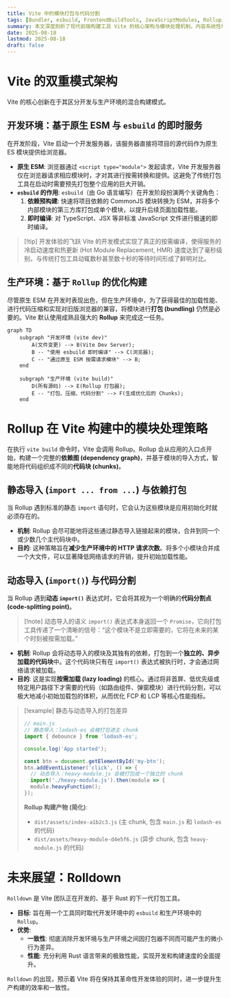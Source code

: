 ```yaml
---
title: Vite 中的模块打包与代码分割
tags: [Bundler, esbuild, FrontendBuildTools, JavaScriptModules, Rollup, Vite]
summary: 本文深度剖析了现代前端构建工具 Vite 的核心架构与模块处理机制。内容系统性地阐述了 Vite 在开发环境（利用原生 ESM 和 esbuild）与生产环境（利用 Rollup）下采用的不同策略，并重点解析了 Rollup 基于静态与动态导入进行代码打包和代码分割的自动化策略，最后展望了其未来向 Rolldown 的演进。
date: 2025-08-18
lastmod: 2025-08-18
draft: false
---
```

# Vite 的双重模式架构

Vite 的核心创新在于其区分开发与生产环境的混合构建模式。

## 开发环境：基于原生 ESM 与 `esbuild` 的即时服务

在开发阶段，Vite 启动一个开发服务器，该服务器直接将项目的源代码作为原生 ES 模块提供给浏览器。

- **原生 ESM**: 浏览器通过 `<script type="module">` 发起请求，Vite 开发服务器仅在浏览器请求相应模块时，才对其进行按需转换和提供。这避免了传统打包工具在启动时需要预先打包整个应用的巨大开销。
- **`esbuild` 的作用**: `esbuild`（由 Go 语言编写）在开发阶段扮演两个关键角色：
    1. **依赖预构建**: 快速将项目依赖的 CommonJS 模块转换为 ESM，并将多个内部模块的第三方库打包成单个模块，以提升后续页面加载性能。
    2. **即时编译**: 对 TypeScript、JSX 等非标准 JavaScript 文件进行极速的即时编译。

> [!tip] 开发体验的飞跃
> Vite 的开发模式实现了真正的按需编译，使得服务的冷启动速度和热更新 (Hot Module Replacement, HMR) 速度达到了毫秒级别，与传统打包工具动辄数秒甚至数十秒的等待时间形成了鲜明对比。

## 生产环境：基于 `Rollup` 的优化构建

尽管原生 ESM 在开发时表现出色，但在生产环境中，为了获得最佳的加载性能、进行代码压缩和实现对旧版浏览器的兼容，将模块进行**打包 (bundling)** 仍然是必要的。Vite 默认使用成熟且强大的 **Rollup** 来完成这一任务。

```mermaid
graph TD
    subgraph "开发环境 (vite dev)"
        A(文件变更) --> B(Vite Dev Server);
        B -- "使用 esbuild 即时编译" --> C(浏览器);
        C -- "通过原生 ESM 按需请求模块" --> B;
    end

    subgraph "生产环境 (vite build)"
        D(所有源码) --> E(Rollup 打包器);
        E -- "打包、压缩、代码分割" --> F(生成优化后的 Chunks);
    end
```

# Rollup 在 Vite 构建中的模块处理策略

在执行 `vite build` 命令时，Vite 会调用 Rollup。Rollup 会从应用的入口点开始，构建一个完整的**依赖图 (dependency graph)**，并基于模块的导入方式，智能地将代码组织成不同的**代码块 (chunks)**。

## 静态导入 (`import ... from ...`) 与依赖打包

当 Rollup 遇到标准的静态 `import` 语句时，它会认为这些模块是应用初始化时就必须存在的。

- **机制**: Rollup 会尽可能地将这些通过静态导入链接起来的模块，合并到同一个或少数几个主代码块中。
- **目的**: 这种策略旨在**减少生产环境中的 HTTP 请求次数**。将多个小模块合并成一个大文件，可以显著降低网络请求的开销，提升初始加载性能。

## 动态导入 (`import()`) 与代码分割

当 Rollup 遇到**动态 `import()`** 表达式时，它会将其视为一个明确的**代码分割点 (code-splitting point)**。

> [!note] 动态导入的语义
> `import()` 表达式本身返回一个 `Promise`，它向打包工具传递了一个清晰的信号：“这个模块不是立即需要的，它将在未来的某个时刻被按需加载。”

- **机制**: Rollup 会将动态导入的模块及其独有的依赖，打包到一个**独立的、异步加载的代码块**中。这个代码块只有在 `import()` 表达式被执行时，才会通过网络请求被加载。
- **目的**: 这是实现**按需加载 (lazy loading)** 的核心。通过将非首屏、低优先级或特定用户路径下才需要的代码（如路由组件、弹窗模块）进行代码分割，可以极大地减小初始加载包的体积，从而优化 FCP 和 LCP 等核心性能指标。

> [!example] 静态与动态导入的打包差异
> ```js
> // main.js
> // 静态导入：lodash-es 会被打包进主 chunk
> import { debounce } from 'lodash-es';
> 
> console.log('App started');
> 
> const btn = document.getElementById('my-btn');
> btn.addEventListener('click', () => {
>   // 动态导入：heavy-module.js 会被打包成一个独立的 chunk
>   import('./heavy-module.js').then(module => {
>   module.heavyFunction();
> });
> ```
> **Rollup 构建产物 (简化)**:
> - `dist/assets/index-a1b2c3.js` (主 chunk, 包含 `main.js` 和 `lodash-es` 的代码)
> - `dist/assets/heavy-module-d4e5f6.js` (异步 chunk, 包含 `heavy-module.js` 的代码)

# 未来展望：Rolldown

`Rolldown` 是 Vite 团队正在开发的、基于 Rust 的下一代打包工具。

- **目标**: 旨在用一个工具同时取代开发环境中的 `esbuild` 和生产环境中的 `Rollup`。
- **优势**:
    - **一致性**: 彻底消除开发环境与生产环境之间因打包器不同而可能产生的微小行为差异。
    - **性能**: 充分利用 Rust 语言带来的极致性能，实现开发和构建速度的全面提升。

`Rolldown` 的出现，预示着 Vite 将在保持其革命性开发体验的同时，进一步提升生产构建的效率和一致性。